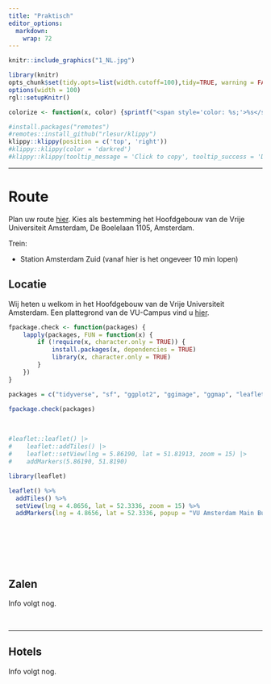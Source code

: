 ```yaml
---
title: "Praktisch"
editor_options: 
  markdown: 
    wrap: 72
---
```


```r
knitr::include_graphics("1_NL.jpg")
```

```{=html}
<!---
https://stackoverflow.com/questions/30110377/saving-leaflet-output-as-html
--->
```
```r
library(knitr)
opts_chunk$set(tidy.opts=list(width.cutoff=100),tidy=TRUE, warning = FALSE, message = FALSE,comment = "#>", cache=TRUE, class.source=c("test"), class.output=c("test2"), cache.lazy = FALSE, echo = FALSE)
options(width = 100) 
rgl::setupKnitr()

colorize <- function(x, color) {sprintf("<span style='color: %s;'>%s</span>", color, x) }

```

```r
#install.packages("remotes")
#remotes::install_github("rlesur/klippy")
klippy::klippy(position = c('top', 'right'))
#klippy::klippy(color = 'darkred')
#klippy::klippy(tooltip_message = 'Click to copy', tooltip_success = 'Done')
```

------------------------------------------------------------------------

# Route

Plan uw route [hier](https://maps.app.goo.gl/2DGq2o79JUx8Rbmr5). Kies
als bestemming het Hoofdgebouw van de Vrije Universiteit Amsterdam, De
Boelelaan 1105, Amsterdam.

Trein:

-   Station Amsterdam Zuid (vanaf hier is het ongeveer 10 min lopen)

## Locatie

Wij heten u welkom in het Hoofdgebouw van de Vrije Universiteit
Amsterdam. Een plattegrond van de VU-Campus vind u
[hier](https://assets-us-01.kc-usercontent.com/d8b6f1f5-816c-005b-1dc1-e363dd7ce9a5/5dab4300-e3ae-443f-8136-f1c2489af3ef/Campus%20plattegrond%20NL%20dec24.pdf).

```r
fpackage.check <- function(packages) {
    lapply(packages, FUN = function(x) {
        if (!require(x, character.only = TRUE)) {
            install.packages(x, dependencies = TRUE)
            library(x, character.only = TRUE)
        }
    })
}

packages = c("tidyverse", "sf", "ggplot2", "ggimage", "ggmap", "leaflet", "patchwork")

fpackage.check(packages)
```

<br>

```r
#leaflet::leaflet() |>
#    leaflet::addTiles() |>
#    leaflet::setView(lng = 5.86190, lat = 51.81913, zoom = 15) |>
#    addMarkers(5.86190, 51.8190)

library(leaflet)

leaflet() %>%
  addTiles() %>%
  setView(lng = 4.8656, lat = 52.3336, zoom = 15) %>%
  addMarkers(lng = 4.8656, lat = 52.3336, popup = "VU Amsterdam Main Building")





```

<br> <br>

## Zalen

Info volgt nog.

<br>

------------------------------------------------------------------------

## Hotels

Info volgt nog.

```{=html}
<!---

[Hotel Valdin la Boutique](https://laboutiquenijmegen.nl/)

Van Peltlaan 4, Nijmegen\
Afstand 1.5km, 11 minuten

------------------------------------------------------------------------

[Blue by Manna](https://manna-nijmegen.nl/en/hotel-blue/)

Oranjesingel 2C Afstand 3.5km, 28 minuten Bus 6, 10 of 14

------------------------------------------------------------------------

[Hotel Oranjestaete](https://www.hoteloranjestaete.nl/nl/)

Oranjesingel 66, Nijmegen\
Afstand 1.7km 23 minuten Bus 58

------------------------------------------------------------------------

[Hotel Vertoef](https://www.guesthousevertoef.com/nl/)

Nassausingel 3, Nijmegen\
Afstand 3.3km, 15 minuten Bus 10

------------------------------------------------------------------------

[Mercure](https://www.mercure-hotel-nijmegen-center.nl/?utm_source=GoogleMyBusiness&utm_medium=ButtonWebsite&utm_campaign=GoogleMyBusinessReferral)

Stationsplein 29, Nijmegen\
Afstand 3.5km, 11 minuten Bus 6, 9 of 10

------------------------------------------------------------------------

[Sanadome](https://sanadome.nl/)

Weg door het Jonkerbos 90\
Afstand 4.1km, 23-26 minuten Bus 12 of 15

------------------------------------------------------------------------

[Val Monte](https://www.parkhotelvalmonte.nl/nl/)

Oude Holleweg 5, Berg en Dal\
Afstand 6.2km, 10 minuten auto

------------------------------------------------------------------------

[Holthurnse Hof](https://www.landgoedhotelbergendal.nl/nl/)

Zevenheuvelenweg 48A, Berg en Dal Afstand 7.2km, 13 minuten auto

------------------------------------------------------------------------

[Van der
Valk](https://www.valknijmegen.nl/hotelkamers?gad_source=1&gclid=CjwKCAiAlcyuBhBnEiwAOGZ2S7wR3EMhppzIRAClQMdq179xKNBj0RFiwXVujl22on2PLWBzQfKBwxoCYlYQAvD_BwE#)

Hertog Eduardplein 4, Lent\
Afstand 5.7km, 32 minuten Bus 15

--->
```
